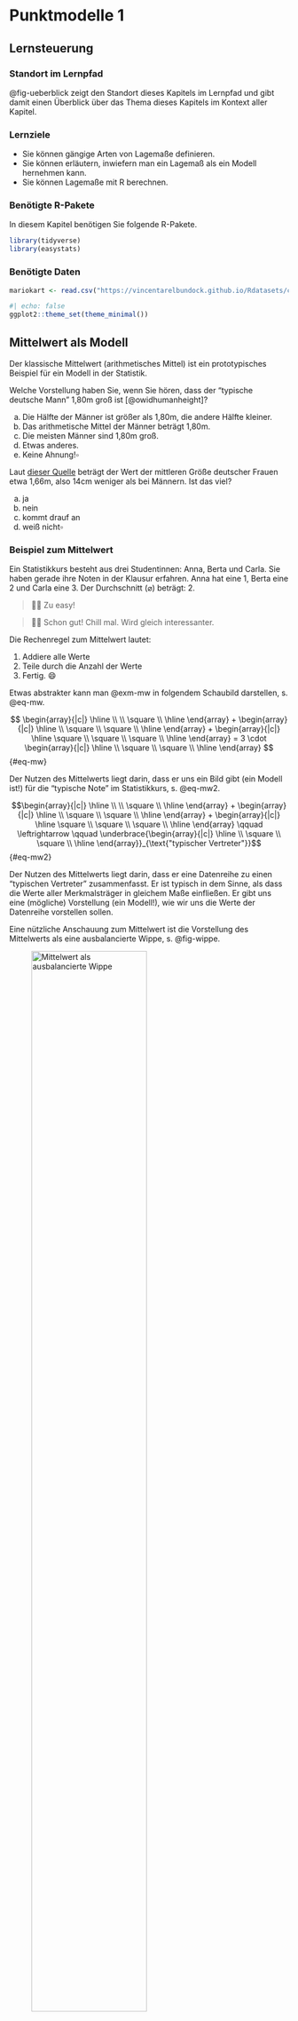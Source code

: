 # Punktmodelle 1 {#sec-punktmodelle1}



## Lernsteuerung

### Standort im Lernpfad

@fig-ueberblick zeigt den Standort dieses Kapitels im Lernpfad und gibt damit einen Überblick über das Thema dieses Kapitels im Kontext aller Kapitel.




### Lernziele


- Sie können gängige Arten von Lagemaße definieren.
- Sie können erläutern, inwiefern man ein Lagemaß als ein Modell hernehmen kann.
- Sie können Lagemaße mit R berechnen.


### Benötigte R-Pakete

In diesem Kapitel benötigen Sie folgende R-Pakete.

```r
library(tidyverse)
library(easystats)
```


### Benötigte Daten

```r
mariokart <- read.csv("https://vincentarelbundock.github.io/Rdatasets/csv/openintro/mariokart.csv")
```





```r
#| echo: false
ggplot2::theme_set(theme_minimal())
```




## Mittelwert als Modell {#sec-mw}

Der klassische Mittelwert (arithmetisches Mittel) ist ein prototypisches Beispiel für ein Modell in der Statistik.


:::{#exr-mw-md-mod}
Welche Vorstellung haben Sie, wenn Sie hören, dass der "typische deutsche Mann" 1,80m groß ist [@owidhumanheight]?

a) Die Hälfte der Männer ist größer als 1,80m, die andere Hälfte kleiner.
b) Das arithmetische Mittel der Männer beträgt 1,80m.
c) Die meisten Männer sind 1,80m groß.
d) Etwas anderes.
e) Keine Ahnung!$\square$
:::

:::{#exr-mw2}
Laut [dieser Quelle](https://en.wikipedia.org/wiki/Average_human_height_by_country) beträgt der Wert der mittleren Größe deutscher Frauen etwa 1,66m, also 14cm weniger als bei Männern.
Ist das viel?

a) ja
b) nein
c) kommt drauf an
d) weiß nicht$\square$
:::




:::{#exm-mw}
### Beispiel zum Mittelwert

Ein Statistikkurs besteht aus drei Studentinnen: Anna, Berta und Carla.
Sie haben gerade ihre Noten in der Klausur erfahren. Anna hat eine 1, Berta eine 2 und Carla eine 3.
Der Durchschnitt ($\varnothing$) beträgt: 2.
:::

>   🧑‍🎓 Zu easy!

>   👨‍🏫 Schon gut! Chill mal. Wird gleich interessanter.


Die Rechenregel zum Mittelwert lautet:

1. Addiere alle Werte
2. Teile durch die Anzahl der Werte
3. Fertig. 😄




Etwas abstrakter kann man @exm-mw in folgendem Schaubild darstellen, s. @eq-mw.


$$
\begin{array}{|c|} \hline \\ \\ \square \\ \hline \end{array} + \begin{array}{|c|} \hline \\ \square \\ \square \\ \hline \end{array} + \begin{array}{|c|} \hline \square \\ \square \\ \square \\ \hline \end{array} = 3 \cdot \begin{array}{|c|} \hline \\ \square \\ \square \\ \hline \end{array}
$$ {#eq-mw}

Der Nutzen des Mittelwerts liegt darin, dass er uns ein Bild gibt (ein Modell ist!) für die "typische Note" im Statistikkurs, s. @eq-mw2.


$$\begin{array}{|c|} \hline \\ \\ \square \\ \hline \end{array} + \begin{array}{|c|} \hline \\ \square \\ \square \\ \hline \end{array} + \begin{array}{|c|} \hline \square \\ \square \\ \square \\ \hline \end{array} \qquad \leftrightarrow  \qquad \underbrace{\begin{array}{|c|} \hline \\ \square \\ \square \\ \hline \end{array}}_{\text{"typischer Vertreter"}}$$ {#eq-mw2}


:::{.callout-important}
Der Nutzen des Mittelwerts liegt darin, dass er eine Datenreihe zu einen "typischen Vertreter" zusammenfasst.
Er ist typisch in dem Sinne, als dass die Werte aller Merkmalsträger in gleichem Maße einfließen.
Er gibt uns eine (mögliche) Vorstellung (ein Modell!), wie wir uns die Werte der Datenreihe vorstellen sollen.
:::


Eine nützliche Anschauung zum Mittelwert ist die Vorstellung des Mittelwerts als eine ausbalancierte Wippe, s. @fig-wippe.

![Mittelwert als ausbalancierte Wippe](img/1280px-Seesaw_with_mean.svg.png){#fig-wippe width="70%"}

:::{.xsmall}
[Quelle: Von Maphry - Eigenes Werk, CC BY-SA 4.0]( https://commons.wikimedia.org/w/index.php?curid=79390659)
:::

In "Mathe-Sprech" bezeichnet man den Mittelwert häufig mit $\bar{x}$ und schreibt die Rechenregel so, s. @eq-mw-formel.


$$\bar {x} =\frac{1}{n} \sum_{i=1}^{n}{x_{i}}=\frac {x_{1}+x_{2}+\dotsb +x_{n}} {n}$$ {#eq-mw-formel}


:::{#def-mw}
### Mittelwert
Der Mittelwert von $X$, präziser: das arithmetische Mittel, ist definiert als die Summe der Elemente von $X$ geteilt durch deren Anzahl, $n$.\square$
:::

Da der Mittelwert eine zentrale Rolle spielt in der Statistik,
sollten wir ihn uns noch etwas genauer anschauen.
In s. @fig-mw1 sehen wir die Noten von (dieses Mal) vier Studentis.
Die gestrichelte horizontale Linie zeigt den Mittelwert der vier Noten.
Die schwarzen Punkte sind die Daten, in dem Fall die einzelnen Noten.
Die vertikalen Linien zeigen die Abweichungen der Noten zum Mittelwert.
Bezeichnen wir die Abweichung - auch als "Fehler", "Rest" oder "Residuum" bezeichnet - der $i$-ten Person mit $e_i$ (e wie "Fehler) und die $i$-te Note mit $x_i$, so können wir festhalten:

$$x_i = \bar{x} + e_i$$

Einfacher ausgedrückt:


$$\text{Daten} = \text{Modell} + \text{Rest}$$

Der Mittelwert ist hier unser Modell der Daten.
Wie gesagt: Ein Modell ist eine vereinfachte (zusammengefasste) Beschreibung einer Datenreihe.


Um Modelle darzustellen, wird in der Datenanalyse häufig folgende Art von Modellgleichung verwendet:


$$\hat{y} \sim m$$

Lies: "Der Modellwert $\hat{y}$ ist eine Funktion des Modells (m) ". 
Der Kringel "~"^[die sog. "Tilde"] soll also hier heißen "... ist eine Funktion von ...".

Mit $\hat{y}$ sind die vorhergesagten bzw. die zu erklärende Variable^[AV, Output-Variable, Zielvariable] gemeint.
Das "Dach"  über dem $y$ bedeutet "vorhergesager Y-Wert" oder "Y-Wert laut dem Modell".
Der tatsächliche, beobachtete Wert $y$ setzt sich zusammen aus dem Modellwert (m) plus einem Fehler (e wie error):

$$y = m + e$$

Anstelle von $m$ schreibt ma nauch $\hat{y}$ ("y-Dach"). \hat{y} bedeutet der "vorhergesagte y-Wert laut einem Modell".
In diesem Fall ist das Modell einfach gleich dem Mittelwert (und nicht irgendeiner Funktion des Mittelwerts), so dass wir schreiben können:


$$y = \bar{x} + e$$


Die Zielvariable $Y$ wird also durch ihren eigenen Mittelwert erklärt, außer gehen wir von einem Fehler $e$ in unseren Modellvorhersagen aus. Nobody is perfect.
In späteren Kapiteln werden wir andere Variablen heranziehen, um die Zielvariable zu erklären.
Würden wir z.B. sagen wollen, dass wir $Y$ als Funktion einer Variable $X$ erklären,
so würden wir schreiben:

$$\bar{y} \sim x$$
Da wir im Moment aber keine andere Variablen bemühen, um $Y$ zu erklären schreibt man auch:

$$\bar{y} \sim 1$$

Diese Schreibweise sieht verwirrend aus. 
Die $1$ soll aber einfach zeigen, dass wir keine andere Variable zur Erklärung von $Y$ verwenden, 
daher steht hier kein Buchstabe, sondern eine einfache $1$.


:::{#exm-noten}
### Noten, Mittelwert und Abweichung

Vier Studentis Anna, Berta, Carl, Dani haben ihre Statistik-Klausur zurückbekommen.
Die Noten sehen Sie in @fig-mw1.
Außerdem ist der Mittelwert (gestrichelte horizontale Linie) sowie die Abweichungen der einzelnen Noten vom Mittelwert eingezeichnet.$\square$
:::


Schauen Sie sich die Abweichungsbalken^[Residuen, Fehler; häufig mit $e$ wie *error* bezeichnet] in @fig-mw1 einmal genauer an.


```r
#| fig-cap: "Der Mittelwert als horizontale (gestrichelte) Linie. Die vertikalen Linien zeigen die Abweichungen der einzelnen Werte zum Mittelwert. Die Abweichungen summieren sich zu Null auf."
#| label: fig-mw1

d <- tibble::tribble(
  ~id, ~note, ~note_avg, ~delta, ~note2, ~note_avg2,
   1L,     2,     2.325, -0.325,  2.325,          2,
   2L,   2.7,     2.325,  0.375,    2.7,      2.325,
   3L,   3.1,     2.325,  0.775,    3.1,      2.325,
   4L,   1.5,     2.325, -0.825,  2.325,        1.5
  )


d <- d %>% 
  mutate(delta_abs = abs(delta),
         pos = ifelse(delta > 0, "positiv", "negativ"),
         delta_sq = delta^2)


p_mean_deltas <- 
  d %>%
  ggplot(aes(x = id, 
             y = note)) +
  geom_hline(yintercept = mean(d$note), 
             linetype = "dashed") +
  geom_segment(aes(y = mean(d$note),
                   yend = note,
                   x = id,
                   xend = id,
                   linetype = pos)
               ) +
  geom_point(size = 5) + 
  labs(linetype = "Richtung der Abweichung") +
  theme(legend.position =  c(0, 1),
        legend.justification = c(1, 1)) +
  annotate(geom = "label",
           x = 0,
           hjust = 0,
           y = mean(d$note), 
           label = paste0("MW = ", round(mean(d$note), 2))) +
  scale_y_continuous(limits = c(1, 4)) +
  labs(x = "",
       y = "") +
  scale_x_continuous(breaks = 1:4) 

p_mean_deltas
```



Jetzt stellen Sie sich vor, Sie würden die vom Mittelwert nach oben ragenden Balkenlängen aneinanderlegen.
Sehen Sie das vor Ihrem geistigen Auge? 
Jetzt legen Sie auch noch die Abweichungsbalken, die nach unten ragen aneinander, aneinander.
Wer viel Phantasie hat, erkennt (sieht) jetzt,
dass die Gesamtlänge der "Balken nach oben" identisch ist zur Gesamtlänge der nach "unten ragenden Balken", vgl. @fig-wippe.

Präziser ausgedrückt und ohne Ihre Phantasie zu strapazieren (@eq-summenull):

$$\sum_{i=1}^n (x_i-\bar{x})=\sum_{i=1}^n x_i - \sum_{i=1}^n \bar{x} = n\cdot \bar{x} - n\cdot \bar{x}=0$$ {#eq-summenull}

:::{.callout-note}
Die Summe der Abweichungen vom Mittelwert ist Null.
:::



:::{#exr-mw-wealth1}
Was schätzen Sie, wie hoch das mittlere Vermögen des Haushalte in Deutschland in etwa ist?^[Quelle:  [WSI](https://www.wsi.de/en/how-is-wealth-distributed-in-germany-14401.htm), Abruf 2023-04-19])

a) 50.000 Euro
b) 100.000 Euro
c) 150.000 Euro
d) 200.000 Euro
e) 250.000 Euro$\square$
:::



:::{#exm-md}
### Der reichste Mensch der Welt in Ihrem Hörsaal

Kommt der wertvollste Fußballspieler der Welt in Ihren Hörsaal, sagen wir, es ist Kylian Mbappé^[Quelle: https://www.transfermarkt.de/spieler-statistik/wertvollstespieler/marktwertetop, 2023-03-19].
Das Jahreseinkommen mit einem Jahreseinkommen von ca. 120 Millionen Euro^[Quelle: https://www.einkommenmagazin.de/kylian-mbappe-einkommen/, 2023-03-19].

>    🦹‍♂️ Hey Leute, wie geht's denn so! Wie viel Kohle verdient ihr eigentlich so?

>    🧑‍🎓 Äh, wir studieren und verdienen fast nix!

Die 100 Studis im Hörsaal schauen verdattert aus der Wäsche: Was ist das für eine komische Frage!?
Aber zumindest verteilt der Fußballspieler Autogramme.
:::


:::{#exr-elon}
### Mittleres Einkommen im Hörsaal, mit Kylian Mbappé

Schätzen Sie - im Kopf - das mittlere Vermögen im Hörsaal, gehen Sie davon aus,
dass alle der 100 Studentis jeweils 1000 Euro im Jahr verdienen.
:::



In R kann man das mittlere Einkommen (präziser: das arithmetische Mittel des Einkommenss) wie folgt berechnen.^[Die Details der Syntax, z.B. der Befehl `rep()` sind von geringer Bedeutung.]

```r
set.seed(42)  # Zufallszahlen festlegen, hier nicht so wichtig
einkommen_studis <- rep(x = 1000, times = 100)  # "rep" wie "repeat": wiederhole 1000 USD 100 Mal
einkommen <- c(einkommen_studis, 120*1e6)  # 100 Studis mit 1000, 1 Mbappé mit 120 Mio
einkommen_mw <- mean(einkommen)
```


:::{.callout-note}
1 Million hat 6 Nuller hinter der führenden Eins,
das ist 1000 mal 1000.
Anders gesagt: 1 Million = $10^6 = 10^3 * 10^3$.
In Taschenrechner oder Computerschreibweise: 1 Mio = `1e6`,
das `1e6` ist zu lesen als "1 Mal 10 mit 6 im *E*xponenten".
:::

Der Mittelwert im Hörsaal beträgt also `r scales::label_comma()(einkommen_mw)` Euro.
Ist das ein gutes Modell für das "typische" Vermögen im Hörsaal?


### Der Mittelwert als lineares Modell

Man kann den Mittelwert als Gerade einzeichnen, s. @fig-mw2, bzw. als Gerade begreifen.
Insofern kann man vom Mittelwert auch als *lineares Modell* sprechen.

:::{#def-lm}
### Lineares Modell
Ein lineares Modell verwendet eine Gerade als Modell der Daten.$\square$
:::


```r
#| label: fig-mw2
#| fig-cap: Der mittlere Preis von Mariokart-Spielen als Gerade eingezeichnet
#| fig-subcap: 
#|   - "Mit Extremwerten"
#|   - "Ohne Extremwerte (<100 Euro)"
#| echo: false
#| layout-ncol: 2

mariokart$X <- 1:nrow(mariokart)

mariokart <-
  mariokart %>% 
  mutate(is_extreme = total_pr > 100)

mariokart_extreme <-
  mariokart %>% 
  filter(is_extreme)

ggplot(mariokart) +
  aes(x = X, y = total_pr) +
    geom_hline(yintercept = mean(mariokart$total_pr),
             color = "blue", 
             linewidth = 2) +
  geom_point(alpha = .7) +
  geom_point(data = mariokart_extreme, 
             color = "red",
             alpha = .7,
             size = 5) +
  labs(caption = paste0("MW: ", round(mean(mariokart$total_pr), 2)),
       x = "Nr. des Spiel") +
  scale_y_continuous(limits = c(0, 400)) +
  theme_minimal()

mariokart2 <- 
mariokart %>% 
  filter(total_pr < 100)
  
ggplot(mariokart2) +
  aes(x = X, y = total_pr) +
  geom_hline(yintercept = mean(mariokart2$total_pr),
             color = "blue", 
             size = 2) +
  geom_point(alpha = .7) +
  labs(caption = paste0("MW: ", round(mean(mariokart2$total_pr), 2)),
       x = "Nr. des Spiel") + 
  scale_y_continuous(limits = c(0, 400)) +
  theme_minimal()


```


Ein lineares Modell kann man in R so berechnen:


```r
lm(einkommen ~ 1)  # lm wie "lineares Modell" oder engl. "linear modell"
```

Der Befehl gibt als *Koeffizient* einen Wert zurück und zwar den Mittelwert von `einkommen`, s. oben.
Dieser Wert wird als Achsenabschnitt (engl. *intercept*) bezeichnet,
das wird verständlich, wenn man z.B. in @fig-mw2 sieht, dass die Gerade genau an diesem Punkt die Y-Achse schneidet.

Die Syntax des Befehls `lm()` sieht etwas merkwürdig aus.
Ignorieren Sie das fürs Erste, wir besprechen das später (@sec-gerade1) ausführlich.


## Median als Modell {#sec-median}


>   🧑‍🎓 Hey, der Mittelwert ist doch Quatsch! Das ist gar kein typischer Wert für die Menschen im Hörsaal. Weder für den Mbappé, noch für uns Studis!

>   👨‍🏫 Ja, da habt ihr Recht.

>    ⚽   Die Welt  ist schon ungerecht! 


:::{.callout-important}
Bei (sehr) schiefen Verteilungen (s. @fig-mbappe) ist der Mittelwert (sehr) wenig aussagekräftig,
da er nicht mehr "typische" Werte für die Merkmalsträger beschreibt.
:::

@fig-mbappe stellt die Verteilung einer mit normal skalierter Achse und einmal mit logarithmischer X-Achse.
Die logarithmische X-Achse stellt den Unterschied von Mittelwert und Median deutlicher heraus als die "normale" (additive) Achse. 

```r
#| echo: false
#| fig-cap: "Die Einkommensverteilung im Hörsaal"
#| label: fig-mbappe
#| layout-ncol: 1
#| fig-asp: 0.5
#| fig-subcap: 
#|   - X-Achse in additiver Form
#|   - X-Achse in multiplikativer Form (logarithmische Darstellung)

d <-
  tibble(einkommen = einkommen,
         id = 1:length(einkommen))

p1 <- ggplot(d) +
  aes(x = einkommen) +
  geom_histogram() +
  theme_minimal() +
  geom_vline(xintercept = c(mean(einkommen)), color = "red") +
  geom_vline(xintercept = c(median(einkommen)), color = "blue") +
  annotate("label", x = median(einkommen), y = 100, label = "Median", color = "blue") +
  annotate("label", x = mean(einkommen), y = 0, label = "MW", color = "red") +
  annotate("label", 
           x = Inf, 
           y = -10, 
           hjust = 1,
           label = "Extremwert")

p1

p1 +
  scale_x_continuous(trans = "log10")
```


Der Mittelwert ist Hörsaal ist nicht typisch für die Menschen im Hörsaal:
Weder für Mbappé, noch für die Studis.
Genau genommen ist der Mittelwert in diesem Fall ziemlich nutzlos.


:::{.callout-important}
Der Mittelwert ist empfänglich für Extremwerte:
Gibt es einen extremen Wert in einer Datenreihe,
so spiegelt der Mittelwert stark diesen Wert wieder
und weniger die Mehrheit der gemäßigten Werte.
Man sagt, der Mittelwert ist nicht *robust* (gegenüber Extremwerten).
:::

:::{#exm-med}
### Das Median-Einkommen einiger Studentinnen
Fünf Studentinnen tauschen sich über ihr Einkommen aus, s. @fig-md1, links.
Es handelt sich um eine schiefe Verteilung.



```r
#| label: fig-md1
#| fig-cap: Das Median-Einkommen einiger Studentinnen sowie der Mittelwert (MW) ihres Einkommens
#| fig-subcap: 
#|   - "ID auf der X-Achse, Einkommen auf der Y-Achse"
#|   - "Einkommen auf der X-Achse, Häufigkeit auf der Y-Achse"
#| echo: false
#| layout-ncol: 1
#| fig-asp: 0.5 


d <-
  tibble(id = 1:5,
         name = c("Anna", "Berta", "Carla", "Dora", "Emma"),
         einkommen = c(1, 2, 3, 4, 100))

d %>% 
  ggplot(aes(x = id, y = einkommen)) +
  geom_vline(xintercept = 3, color = "red") +
  geom_col() +
  geom_label(aes(label = name)) +
  annotate("label", x = 3, y = 50, label = "Median") +
  theme_minimal()


d %>% 
  ggplot(aes(x = einkommen)) +
  geom_histogram(binwidth = 1, color = "white") +
  geom_vline(xintercept = median(d$einkommen), color = "red") +
  annotate("label", x = 3, y = 1, label = "Median", color = "red") +
  geom_vline(xintercept = mean(d$einkommen), color = "blue") +  
  annotate("label", x = 22, y = 1, label = "MW", color = "blue")   +
  theme_minimal()
```



Wir könnten jetzt behaupten, dass Carla das typische Einkommen (für diese Datenreihe) aufweist,
da es genauso viele Studentinnen gibt, die mehr verdienen, wie solche, die weniger verdienen.

$\square$

:::


:::{#def-median}
### Median
Merkmalsausprägung, die bei (aufsteigend) sortierten Beobachtungen in der Mitte liegt.
:::

Der Median ist robust (gegenüber) Extremwerten: Fügt man Extremwerte zu einer Verteilung hinzu, ändert sich der Median zumeist (deutlich) weniger als der Mittelwert.

@fig-median-human stellt den Median schematisch dar.




::: {#fig-median-human layout-ncol=5 width="1%" fig-align="bottom"}
![1,60m](img/Human_Silhouette.svg.png){width=0.1%}

![1,72m](img/Human_Silhouette.svg.png){width=0.13%}

![1,79m: Median!](img/human-red.png){width=0.15%}

![1,94](img/Human_Silhouette.svg.png){width=0.16%}

![2,12m](img/Human_Silhouette.svg.png){width=0.2%}

Der Median als der Wert des "mittleren" Objekts, wenn die Objekte aufsteigend sortiert sind.

:::


Bei geradem $n$ werden die beiden mittleren Werte betrachtet und das arithmetische Mittel aus diesen beiden Werten gebildet.


:::{#exm-med2}
Bei der Messreihe 1, 2, 3, 4, 5, 6, 8, 9 beträgt der Median 4.5.$\square$
:::



:::{#exr-md2}
### Emma wird reich
Durch ein geniales Patent wird Emma steinreich. Ihr Einkommen erhöht sich um das Hundertfache.
Wie verändert sich der Median?^[Er bleibt gleich, verändert sich also nicht.]$\square$
:::

Der Median ist *robust*, er verändert sich nicht oder kaum, wenn Extremwerte vorliegen.



:::{#exr-mw-md}

### Wer ist mehr "mittel"? Median oder Mittelwert?


>   🧑‍🎓 Das arithmetische Mittel sollte Mittelwert heißen, weil es die Mitte von zwei Messwerten widerspiegelt, also z.B. von 1 und 10 ist die Mitte 5,5 - also genau beim Mittelwert!

>   👩‍🎓 Moment! Der Median zeigt den mittleren Messert! Links und rechts sind gleich viele Messwerte, wenn man die Werte der Größe nach sortiert. Also liegt der Median genau in der Mitte!

Nehmen Sie Stellung zu dieser Diskussion!$\square$
:::


:::{#exm-md3}

### Ein "mittlerer" Preis für Mariokart

Der Mittelwert (das arithmetische Mittel) und der Median für das Start-Gebot (`start_pr)` von Mariokart-Spielen sind nicht gleich, der Mittelwert ist höher als der Median.

```r
mariokart <- read.csv("https://vincentarelbundock.github.io/Rdatasets/csv/openintro/mariokart.csv")

mariokart %>% 
  summarise(price_mw = mean(start_pr),
            price_md = median(start_pr))
```

Wie man sieht, ist der Mittelwert größer als der Median, s. @fig-mario-md


```r
#| echo: false
#| fig-cap: "Das Start-Gebot bei Mariokart-Spielen ist schief verteilt: Median und Mittelwert sind unterschiedlich"
#| label: fig-mario-md
mariokart %>% 
  select(start_pr) %>% 
  ggplot(aes(x = start_pr)) +
  geom_histogram() +
  geom_vline(xintercept = 1, color = "red") +
  annotate("label", x = 1, y = 0.1, label = "Md: 1", color = "red") +
  geom_vline(xintercept = 8.7, color = "blue") +
  annotate("label", x = 8.7, y = 0.1, label = "MW: 8.7", color = "blue") +
  theme_minimal()

```


:::


:::{.callout-note}
Klaffen Mittelwert und Median auseinander, so liegt eine schiefe Verteilung vor.
Ist der Mittelwert größer als der Median, so nennt man die Verteilung rechtsschief.
Bei schiefen Verteilungen ist der Median dem Mittelwert als Modell für den "typischen Wert" vorzuziehen.
:::



:::{#exr-mw-wealthmd}
Was schätzen Sie, wie hoch das *mediane* Vermögen des Haushalte in Deutschland in etwa ist (Stand 2016)?^[Quelle:  [WSI](https://www.wsi.de/en/how-is-wealth-distributed-in-germany-14401.htm), Abruf 2023-04-19. Die Antwort lautet: ca. 60 Tsd Euro laut der angegebenen Quelle])

a) 50.000 Euro
b) 100.000 Euro
c) 150.000 Euro
d) 200.000 Euro
e) 250.000 Euro$\square$
:::


:::{#exr-mw-wealthmd}
Was schätzen Sie, wie groß der *Unterschied* zwischen medianem und mittlerem (arithm. Mittel) des Jahreseinkommen deutscher Haushalte ungefähr ist?^[Quelle:  [Wikipedia](https://de.wikipedia.org/wiki/Einkommensverteilung_in_Deutschland), Abruf 2023-04-19, der Unterschied beträgt knapp 3000 Euro laut der Quelle])

a) 1.000 Euro
b) 2.000 Euro
c) 3.000 Euro
d) 4.000 Euro
e) 5.000 Euro$\square$
:::



## Quantile


Der Median teilt eine Verteilung in eine untere und ein obere Hälfte.
Er markiert sozusagen eine "50-Prozent-Marke" (der aufsteigend sortierten Beobachtungen).
Betrachten wir einmal nur alle Spiele, die für weniger als 100 Euro verkauft wurden (`total_pr`, finales Verkaufsgebot), 
s. @fig-mario-qs.
50% aller Spiele wurden für weniger als ca. 46 Euro verkauft;
50% aller Spiele für mehr als 46 Euro.

Jetzt könnten wir nur die günstigere Hälfte betrachten und wieder nach dem Median fragen.
Dieser "Median der günstigeren Hälfte" grenzt damit das insgesamt günstigste Viertel vom Rest der Verkaufsgebote ab.
In unserem Datensatz liegt dieser Wert bei ca. 41 Euro.
Entsprechend kann man nach dem Wert fragen, der das oberste Viertel 
vom Rest der Verkaufsgebote abtrennt.
Dieser Wert liegt bei ca. 54 Euro.


:::{#def-quartile}

### Quartile

Sortiert man die Daten aufsteigend, so nennt man den Wert,
der das Viertel mit den kleisten Wert vom Rest der Daten trennt das *erste Quartil* (Q1, 25%).
Den Median nennt man das *zweite Quartil* (Q2, 50%).
Entsprechend heißt der Wert, der die drei Viertel kleinsten Werte vom oberen Viertel abtrennt, das *dritte Quartil* (Q3, 75%).$\square$
:::

:::{#exm-mario-qs}

### Quartile des Verkaufsgebot

@fig-mario-qs zeigt die Quartile für das Verkaufsgebot.$\square$
:::




Jetzt könnte man sagen, hey, warum nur in 25%-Stücke die Verteilung aufteilen?
Warum nicht in 10%-Schritten? 

:::{#def-dezile}
### Dezile
Die neun Quantile $p= 0.1, 0.2, \ldots, 1$, die die Verteilung in 10 gleiche Teile unterteilen, nennt man Dezile. $\square$
:::



Oder vielleicht in 1%-Schritten oder in sonstigen Schnitten?
Wo die Quartile in 25%-Schritten aufteilen, teilt in *Quantil* in $p$-Prozent-Schritten auf.


:::{#def-quantile}
### Quantile
Ein p-Quantil ist der Wert, der von $p$ Prozent der Werte nicht überschritten wird.$\square$
:::

Ein Quantil ist also ein Oberbegriff für Quantile, Dezile, etc.


```r
#| echo: false
#| label: fig-mario-qs
#| fig-cap: Q1, Q2 und Q3 für das Schlussgebot (nur Spiele für weniger als 100 Euro)
mario_quantile <- 
mariokart %>% 
  filter(total_pr < 100) %>% 
  summarise(q25 = quantile(total_pr, .25),
            q50 = quantile(total_pr, .50),
            q75 = quantile(total_pr, .75))

mario_quantile <- 
  mariokart %>% 
  filter(total_pr < 100) %>% 
  reframe(qs = quantile(total_pr, c(.25, .5, .75)))

mariokart %>% 
  filter(total_pr < 100) %>%  
  ggplot(aes(x = total_pr)) +
  geom_histogram() +
  geom_vline(xintercept = mario_quantile$qs) +
  annotate("label", x =  mario_quantile$qs, y = 0, label =  mario_quantile$qs)
```


Quantile kann man in R so berechnen:

```r
#| eval: false
mario_quantile <- 
mariokart %>% 
  filter(total_pr < 100) %>% 
  summarise(q25 = quantile(total_pr, .25),
            q50 = quantile(total_pr, .50),
            q75 = quantile(total_pr, .75))
```



:::{.panel-tabset}

### 25%-Schritte: Quartile

```r
#| echo: false
#| eval: false
k <- 0:10
d_anim_decile <- 
  mariokart |> 
  select(total_pr) |> 
  mutate(quart = cut(total_pr,
                     breaks = quantile(mariokart$total_pr, probs = k * .1),
                     include.lowest = TRUE, 
                     labels = 1:10)) |> 
  group_by(quart) |> 
  mutate(total_pr_max = max(total_pr))


d_anim2 <-
  d_anim |> 
  ungroup() |> 
  select(total_pr)

p_quartiles  <- 
d_anim |> 
  ggplot(aes(x = total_pr)) +
  geom_density(data = d_anim2) + 
  geom_vline(aes(xintercept = total_pr_max)) +
  geom_label(aes(label = quart, x = total_pr_max), y = 0)

library(gganimate)
p_quantiles_anim <-
  p_quartiles +
  transition_states(quart, transition_length = 2, state_length = 1) +
  ggtitle("Quartil: {closest_state}") +
  enter_fade() +
  exit_fade()

anim_save("img/p_quartiles_anim.gif", p_quantiles_anim, renderer = gifski_renderer())
```

![Quartile](img/p_quartiles_anim.gif)

### 10%-Schritte: Dezile


```r
#| echo: false
#| eval: false
k <- 0:10
d_anim_decile <- 
  mariokart |> 
  select(total_pr) |> 
  mutate(decile = cut(total_pr,
                      breaks = quantile(mariokart$total_pr, probs = k * .1),
                      include.lowest = TRUE, 
                      labels = 1:10)) |> 
  group_by(decile) |> 
  mutate(total_pr_max = max(total_pr))

d_anim_decile2 <-
  d_anim |> 
  ungroup() |> 
  select(total_pr)

p_decile  <- 
d_anim_decile |> 
  ggplot(aes(x = total_pr)) +
  geom_density(data = d_anim_decile2) + 
  geom_vline(aes(xintercept = total_pr_max)) +
  geom_label(aes(label = decile, x = total_pr_max), y = 0)

library(gganimate)
p_decile_anim <-
  p_decile +
  transition_states(decile, transition_length = 2, state_length = 1) +
  ggtitle("Dezil: {closest_state}") +
  enter_fade() +
  exit_fade()

anim_save("img/p_deciles_anim.gif", p_decile_anim, renderer = gifski_renderer())
```

![Dezile](img/p_deciles_anim.gif)

### Percentile: 1%-Schritte


```r
#| echo: false
#| eval: false
k <- 1:100
breaks_percentiles <- quantile(mariokart$total_pr, probs = k * .01) 

breaks_percentiles <- breaks_percentiles + runif(n = length(breaks_percentiles), min = -.01, max = .01)

cuts_percentiles <- cut(mariokart$total_pr,
                      breaks = breaks_percentiles,
                      include.lowest = TRUE,
                      labels = 1:99)

d_anim_percentile <-
  mariokart |> 
  select(total_pr) |> 
    mutate(perc = cuts_percentiles) |> 
    group_by(perc) |> 
    mutate(total_pr_max = max(total_pr))


d_anim_percentile2 <-
  d_anim_percentile |> 
  ungroup() |> 
  select(total_pr)

p_percentile  <- 
d_anim_percentile |> 
  ggplot(aes(x = total_pr)) +
  geom_density(data = d_anim_percentile2) + 
  geom_vline(aes(xintercept = total_pr_max)) +
  geom_label(aes(label = perc, x = total_pr_max), y = 0)

library(gganimate)
p_percentile_anim <-
  p_percentile +
  transition_states(perc, transition_length = 2, state_length = 1) +
  ggtitle("Perzentil: {closest_state}") +
  enter_fade() +
  exit_fade()

anim_save("img/p_percentile_anim.gif", p_percentile_anim, renderer = gifski_renderer())
```

![Perzentile](img/p_percentile_anim.gif)    
:::

## Lagemaße {#sec-lage}

>    🧑‍🎓 Was ist der Oberbegriff für Median, Mittelwert und so weiter?

>    👩‍🏫 Gute Frage! Wie würden Sie ihn nennen?



:::{#def-lage}

### Lagemaß
Ein Lagemaß oder *Maß der zentralen Tendenz* gibt einen Vorschlag, welchen Wert wir als typisch, normal, zu erwarten, repräsentativ oder mittel  ansehen sollten.$\square$
:::

Typische Lagemaße:

- Mittelwert (arithmetisches Mittel)
- Median
- Quartile
- Quantile
- Minimum (kleinester Wert)
- Maximum (größter Wert)
- Modus (häufigster Wert)


```r
mariokart_lagemaße_total_pr <-
  mariokart %>% 
  summarise(mw = mean(total_pr),
            md = median(total_pr),
            q1 = quantile(total_pr, .25),
            q2 = quantile(total_pr, .5),
            q3 = quantile(total_pr, .75),
            min = min(total_pr),
            max = max(total_pr))
mariokart_lagemaße_total_pr
```


### Gruppierte Lagemaße

Häufig möchte man Statistiken wie Lagemaße für mehrere Teilgruppen - z.B. Mittlere Körpergröße von Frauen vs. Mittlere Körpergröße von Männer - berechnen und dann vergleichen.
Die dahinter stehende *Forschungsfrage* könnte lauten:


>    Unterscheidet sich die mittlere Körpergröße von Frauen und Männern?

Oder vielleicht:

>    Hat das Geschlecht einen Einfluss auf die Körpergröße?


Anders ausgedrückt:


>    Körpergröße $y$ ist eine Funktion des Geschlechts $G$.


Die *Modellformel* könnte also lauten:

$$y \sim G$$

Gruppierte Lagemaße lassen sich in R z.B. so berechnen:


```r
mariokart_lagemaße_gruppiert <-
  mariokart %>% 
  group_by(wheels) %>%  # neue Zeile, der Rest ist gleich!
  summarise(mw = mean(total_pr))

mariokart_lagemaße_gruppiert
```


@fig-mw2 zeigt ein Beispiel für ungruppierte (links) bzw. gruppierte (rechts) Mittelwerte.
Wie man in dem Diagramm sieht, kann das *Residuum kleiner* werden bei einer Gruppierung (im Vergleich zu einem ungruppierten, "globalen" Mittelwert).





:::{#def-punktmodell}
### Punktmodell
Ein Modell, welches für alle Beobachtungen ein und denselben Wert annimmt (vorhersagt),
heißt ein *Punktmodell*. 
Anders gesagt fasst ein Punktmodell eine Wertereihe (häufig ist das eine Tabellenspalte) zu einer einzelnen Zahl zusammen, einem "Punkt" in diesem Sinne, s. @eq-desk.$\square$
:::

$$\begin{array}{|c|} \hline \\ \hline \\\\\\ \hline \end{array} \qquad \rightarrow \qquad \begin{array}{|c|} \hline \\ \hline  \hline \end{array}$$ {#eq-desk}

Mittelwert, Median und Quartile sind Beispiele für Punktmodelle:
Sie fassen eine Verteilung zu einem einzelnen Wert zusammen und geben uns ein "Bild" der Daten, machen Sie uns verständlich - sie sind uns ein Modell.


## Wie man mit Statistik lügt

Mit Statistik kann man vortrefflich lügen, heißt es. Woran liegt das? Der Grund ist, dass die Statistik Freiheitsgrade lässt: Es gibt nicht nur einen richtigen Weg, um eine statistische Analyse durchzuführen. Viele Wege führen nach Rom. 



Um Manipulationsversuche abzuwehren oder einfache Fehler und Unschärfen ohne böse Abwehr aufzudecken, gibt es ein probates Gegenmittel: *Transparenz*.

::::{#callout-important}
Stellen Sie hohe Anforderung an die Transparenz einer statistischen Analyse. Nur durch Nachprüfbarkeit können Sie sich von der Stichhaltigkeit der Ergebnisse und deren Interpretation überzeugen.
:::

Hier ist eine (nicht abschließende!) Checkliste, was Sie nachprüfen sollten, um die Belastbarkeit einer Analyse sicherzustellen [@simmons_false-positive_2011, @wicherts_degrees_2016-1]:

```r
#| echo: false
checkliste <- tibble::tribble(
  ~V1,                                                                                       ~V2,
   1L,       "Wurde die Art und die Zeitdauer der Datenerhebung vorab festgelegt und berichtet?",
   2L,            "Wurden ausreichend Daten gesammelt (z.B. mind. 20 Beobachtungen pro Gruppe)?",
   3L,                                           "Wurden alle untersuchten Variablen berichtet?",
   4L,                                    "Wurden alle durchgeführten Interventionen berichtet?",
   5L, "Wurden Daten aus der Analyse entfernt? Wenn ja, gibt es eine (stichhaltige) Begründung?"
  )

checkliste
```



## Fazit

:::{#exm-survival1}
### Survival-Tipp

Eine Studentin aus dem dem Bachelorstudiengang "Angewandte Medien- und Wirtschaftspsychologie" mit Schwerpunkt *Data Science* berichtet ihre "Survival-Tipps" für Statistik.

1. Wenn man mal nicht weiterkommt hilft es auch mal ein paar Tage Abstand von R und Statistik zu nehmen. 
2. Sich während des Semesters neue Begriffe und ihre Erklärung zusammenschreiben.
3. Mit KommilitonInnen austauschen oder in höheren Semestern nach Tipps fragen.$\square$
:::


>    👩‍🎓 Irgendwie kann ich mir R-Code so schlecht merken.

>    👩‍🏫 Frag doch mal ChatGPT, da bekommt man auch R-Code ausgegegeben.


<!-- TODO Literatur pro Kapitel hinzufügen. -->




## Aufgaben

Ein Teil der Aufgaben kann Stoff beinhalten,
den Sie noch nicht kennen, aber später kennenlernen.
Ignorieren Sie daher Aufgaben(teile) mit (noch) unbekannte Stoff.


1. [Kennwert-robust](https://datenwerk.netlify.app/posts/kennwert-robust/kennwert-robust)
1. [mw-berechnen](https://datenwerk.netlify.app/posts/mw-berechnen/mw-berechnen.html)
1. [mariokart-max2](https://datenwerk.netlify.app/posts/mariokart-max2/mariokart-max2.html)
1. [nasa01](https://datenwerk.netlify.app/posts/nasa01/nasa01.html)
1. [nasa02](https://datenwerk.netlify.app/posts/nasa02/nasa02.html)
1. [mariokart-mean1](https://datenwerk.netlify.app/posts/mariokart-mean1/mariokart-mean1.html)
1. [wrangle10](https://datenwerk.netlify.app/posts/wrangle10/wrangle10.html)
1. [summarise01](https://datenwerk.netlify.app/posts/summarise01/summarise01.html)
1. [mariokart-max1](https://datenwerk.netlify.app/posts/mariokart-max1/mariokart-max1.html)
1. [Schiefe1](https://datenwerk.netlify.app/posts/schiefe1/schiefe1)
1. [mariokart-mean2](https://datenwerk.netlify.app/posts/mariokart-mean2/mariokart-mean2.html)
1. [summarise03](https://datenwerk.netlify.app/posts/summarise03/summarise03.html)
1. [mariokart-mean4](https://datenwerk.netlify.app/posts/mariokart-mean4/mariokart-mean4.html)
1. [mariokart-mean3](https://datenwerk.netlify.app/posts/mariokart-mean3/mariokart-mean3.html)
1. [summarise02](https://datenwerk.netlify.app/posts/summarise02/summarise02.html)


Schauen Sie sich auch mal auf [Datenwerk](https://datenwerk.netlify.app/) die Aufgaben zu z.B. dem Tag [EDA](https://datenwerk.netlify.app/#category=eda) an.


## Literatur


